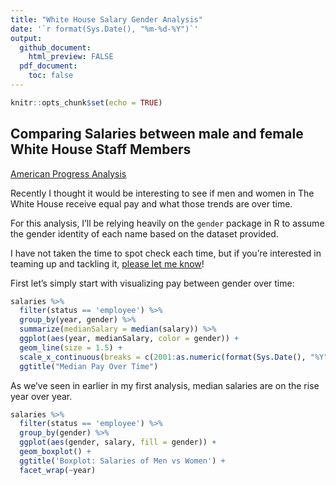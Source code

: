 ```yaml
---
title: "White House Salary Gender Analysis"
date: '`r format(Sys.Date(), "%m-%d-%Y")`'
output: 
  github_document:
    html_preview: FALSE
  pdf_document:
    toc: false
---
```


```r
knitr::opts_chunk$set(echo = TRUE)
```

## Comparing Salaries between male and female White House Staff Members

[American Progress Analysis](https://www.americanprogress.org/issues/economy/reports/2014/05/19/90039/explaining-the-gender-wage-gap/)

Recently I thought it would be interesting to see if men and women in
The White House receive equal pay and what those trends are over time.

For this analysis, I'll be relying heavily on the `gender` package in R
to assume the gender identity of each name based on the dataset provided.

I have not taken the time to spot check each time, but if you're
interested in teaming up and tackling it, 
[please let me know](http://www.twitter.com/chipoglesby)!

First let's simply start with visualizing pay between gender over time:

```r
salaries %>% 
  filter(status == 'employee') %>% 
  group_by(year, gender) %>%
  summarize(medianSalary = median(salary)) %>% 
  ggplot(aes(year, medianSalary, color = gender)) +
  geom_line(size = 1.5) +
  scale_x_continuous(breaks = c(2001:as.numeric(format(Sys.Date(), "%Y")))) +
  ggtitle("Median Pay Over Time")
```

As we've seen in earlier in my first analysis, median salaries are on
the rise year over year.

```r
salaries %>% 
  filter(status == 'employee') %>% 
  group_by(gender) %>% 
  ggplot(aes(gender, salary, fill = gender)) +
  geom_boxplot() +
  ggtitle('Boxplot: Salaries of Men vs Women') +
  facet_wrap(~year)
```